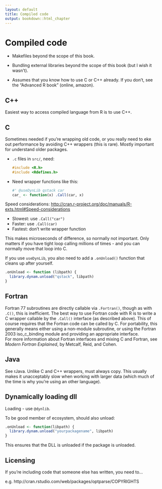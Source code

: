 ```yaml
---
layout: default
title: Compiled code
output: bookdown::html_chapter
---
```


# Compiled code {#src}

* Makefiles beyond the scope of this book. 

* Bundling external libraries beyond the scope of this book (but I wish it 
  wasn't).

* Assumes that you know how to use C or C++ already. If you don't, see the 
  "Advanced R book" (online, amazon).

## C++

Easiest way to access compiled language from R is to use C++.

## C

Sometimes needed if you're wrapping old code, or you really need to eke out performance by avoiding C++ wrappers (this is rare). Mostly important for understand older packages.

*   `.c` files in `src/`, need:

    ```c
    #include <R.h>
    #include <Rdefines.h>
    ```

*  Need wrapper functions like this:

    ```r
    #' @useDynLib qstack car
    car_ <- function(x) .Call(car, x)
    ```

Speed considerations: <http://cran.r-project.org/doc/manuals/R-exts.html#Speed-considerations>

* Slowest: use `.Call("car")`
* Faster: use `.Call(car)`
* Fastest: don't write wrapper function

This makes microseconds of difference, so normally not important. Only matters if you have tight loop calling millions of times - and you can normally move that loop into C.

If you use `useDynLib`, you also need to add a `.onUnload()` function that cleans up after yourself.

```r
.onUnload <- function (libpath) {
  library.dynam.unload("qstack", libpath)
}
```

## Fortran

Fortran 77 subroutines are directly callable via `.Fortran()`, though as with `.C()`, this is inefficient.  The best way to use
Fortran code with R is to write a C wrapper callable by the `.Call()` interface (as described above).  This of course 
requires that the Fortran code can be called by C.  For portability, this generally means either using a non-module
subroutine, or using the Fortran 2003 iso_c_binding module and providing an appropriate interface.  
For more information about Fortran interfaces and mixing C and Fortran, see *Modern Fortran Explained*, by Metcalf, Reid, and Cohen.

## Java

See rJava.  Unlike C and C++ wrappers, must always copy. This usually makes it unacceptably slow when working with larger data (which much of the time is why you're using an other language).

## Dynamically loading dll

Loading - use `@dynlib`.  

To be good member of ecosystem, should also unload:

```r
.onUnload <- function(libpath) {
  library.dynam.unload("yourpackagename", libpath)
}
```

This ensures that the DLL is unloaded if the package is unloaded.

## Licensing

If you're including code that someone else has written, you need to...

e.g. http://cran.rstudio.com/web/packages/optparse/COPYRIGHTS
